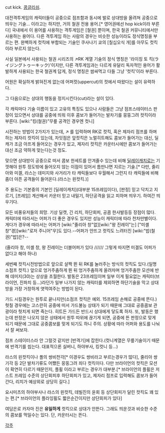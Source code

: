 cut kick. [[콩글리쉬]].

대전격투게임의 캐릭터들이 공중으로 점프함과 동시에 발로 상대방을 올려쳐 공중으로 띄우는 기술... 이라고는 하지만, 거의 철권 전용 용어.[* 영어권에선 hop kick이라 부른다] 국내에서 이 용어를 사용하는 격투게임은 [철권] 뿐이며, 한국 철권 커뮤니티에서만 사용하는 용어다. 다른 격투게임 하는 사람의 경우는 비슷한 성능이라도 정식명칭을 부르는 편. 완벽하게 컷킥에 부합되는 기술인 쿠사나기 쿄의 [칠십오식 개]를 아무도 컷킥이라 부르지 않는다. 

사실 일본에서 사용되는 철권 시리즈의 ↗RK 계열 기술의 정식 명칭은 '라이징 토 킥(ライジングトゥーキック)'이지만, 다른 격투게임과는 다르게 유달리 독자적인 용어가 활발하게 사용되는 한국 철권계 답게, 정식 명칭은 쌈싸먹고 다들 그냥 '컷킥'이라 부른다.

어원은 확실하게 밝혀진게 없는데 어퍼컷(uppercut)의 컷에서 따왔다는 설이 유력하다.

그 다음으로는 상대의 행동을 정지시킨다(cut)라는 설이 있다.

각 캐릭마다 기술 이름이 있고 고유의 특징도 있으나 사람들은 그냥 점프스테이터스 판정이 있으면서 상대를 공중에 띄워 이후 콤보가 들어가는 발차기를 뭉뚱그려 컷킥이라 부른다. [wiki:"킹(철권)"무릎 공격인 경우엔 컷니]

시전하는 방법이 2가지가 있는데, ↗ 를 입력하며 RK로 컷킥, 혹은 제자리 점프를 하며 하는 제자리 컷킥이 있는데, 차잇점은 앞컷킥은 노멀히트해도 콤보가 들어가는 대신, 딜캐가 조금 아프게 들어오는 경우가 있고, 제자리 컷킥은 카운터시에만 콤보가 들어가는대신 조금 약하게 맞는다는것 정도.

맞으면 상대방이 공중으로 떠서 콤보 한세트를 안겨줄수 있는데 비해 [[딜레이캐치]]로는 기껏해야 원투 정도밖에 들어오지 않는 이점이 있어서 틈만나면 지르는 기술.[* 다만, 줄리아와 미겔, 라스는 데미지와 사거리가 타 캐릭들보다 우월해서 그런지 타 캐릭들에 비해 좀더 아픈 공격들이 들어온다.(라스는 왼컷킥.)]

주 용도는 기본중의 기본인 [딜레이캐치](대부분 15프레임이다), [판정] 믿고 닥치고 지르기, [프레임] 계산해서 카운터 믿고 내밀기, 하단공격을 읽고 피하며 띄우기. 하여간 띄우기다.

모든 비풍유저들의 희망. 기상 딜캣, 긴 리치, 하단회피, 공콤 한사발등등 장점이 많다. 캐릭터에 따라서는 어퍼가 더 좋은 경우도 있지만 성능이 캐릭터에 따라 천차만별이다. 게다가 경우에 따라서는 어퍼가 [wiki:"줄리아 창"없][wiki:"왕 진레이"는] ["미셸 창"경][wiki:"로저 주니어"우]도 있다.--어퍼가 안뜨고 컷킥도 느려터진 [wiki:"밥(철권)"밥]은?--

(줄리아 창, 미셸 창, 왕 진레이는 더블어퍼가 있다 ////// 그렇게 따지면 미겔도 어퍼가 없다고 해야 하나)

세번째 컷킥시전방법으로 앞으로 살짝 뛴 뒤 RK를 눌러주는 방식의 컷킥도 있다.(일명 소점프 컷킥.) 앞으로 엉거주춤하게 뛴 뒤 엉거주춤하게 올려차며 엉거주춤한 모션에 반해 데미지(30)는 상상을 초월한다. 발동은 23프레임이며 일부 이게 필요없는 캐릭터(브라이언, 진파치 등...)라던가 일부 나가지 않는 캐릭터를 제외하면 하단기술을 막고 상대방을 가장 거창하게 엿먹여주는 방법이 된다.

가드 시킬경우는 원투로 끝나지만(소점프 컷킥은 예외. 15프레임 손해로 공중에 뜬다.) 헛칠 경우에는 고스란히 공중에 떠서 가드불능 상태가 되기 때문에 그대로 공중콤보 관광이라 헛치게 되면 죽는다. 히트든 가드든 반드시 상대에게 닿도록 하자. 또, 발동은 했는데 판정은 나오지 않은 상태에서 원투 따위에 끊기게 되면, 공중에 뜬 판정으로 맞게 되기 때문에 그대로 공중콤보를 맞게 되기도 하니 주의. 상황에 따라 어퍼와 용도를 나눠서 잘 써보자.

점프 스테이터스라 안 그럴것 같지만 [반격기]에 잡힌다.(컷니계열은 무릎기술이기 때문에 반격기를 씹는다. 대표적으론 실버니, 하야부사, 킹컷니 등...)

라스의 왼컷킥이나 폴의 쌍비천각[* 이경우도 쌍비라고 부르는경우가 많다], 줄리아 쌍기각 등 2단 발차기류도 어쨌든 뭉뚱그려 죄다 컷킥이다. 다만 브라이언의 컷킥은 모션이 확연히 다르기 때문인지, 플휠 이라고 부르는 경우가 대부분.[* 브라이언의 플휠은 저스트 프레임 수준의 상단회피후 하단회피가 있고, 제자리 점프로 입력해도 콤보가 들어간다, 리치가 예상외로 상당히 길다.]

요시미츠의 하야부사나 라스의 왼컷킥, 데빌진의 윤회 등 상단회피가 달린 컷킥도 꽤 있는 편.[* 브라이언의 플라잉휠도 짧은순간이지만 상단회피가 있다]

여담은로 카자마 진은 '''유일하게''' 컷킥으로 상대가 안뜬다. 그래도 띄운것과 비슷한 수준의 콤보를 먹일수는 있다. 단, 카운터시는 뜬다.



[[각주]]
